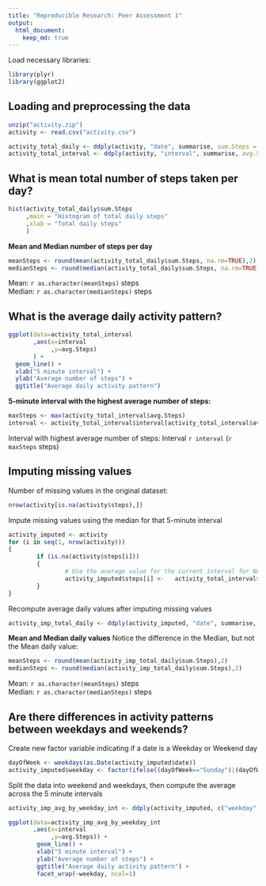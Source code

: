 ```yaml
---
title: "Reproducible Research: Peer Assessment 1"
output: 
  html_document:
    keep_md: true
---
```


Load necessary libraries:
```r
library(plyr)
library(ggplot2)
```

## Loading and preprocessing the data
```r
unzip("activity.zip")
activity <- read.csv("activity.csv")

activity_total_daily <- ddply(activity, "date", summarise, sum.Steps = sum(steps))
activity_total_interval <- ddply(activity, "interval", summarise, avg.Steps = mean(steps, na.rm=TRUE))
```

## What is mean total number of steps taken per day?
```r
hist(activity_total_daily$sum.Steps
     ,main = "Histogram of total daily steps"
     ,xlab = "Total daily steps"
     )
```

**Mean and Median number of steps per day**
```r
meanSteps <- round(mean(activity_total_daily$sum.Steps, na.rm=TRUE),2)
medianSteps <- round(median(activity_total_daily$sum.Steps, na.rm=TRUE),2)
```
Mean: `r as.character(meanSteps)` steps  
Median: `r as.character(medianSteps)` steps


## What is the average daily activity pattern?
```r
ggplot(data=activity_total_interval
       ,aes(x=interval
            ,y=avg.Steps)
       ) +
  geom_line() +
  xlab("5 minute interval") +
  ylab("Average number of steps") +
  ggtitle("Average daily activity pattern")
```

**5-minute interval with the highest average number of steps:**
```r
maxSteps <- max(activity_total_interval$avg.Steps)
interval <- activity_total_interval$interval[activity_total_interval$avg.Steps==maxSteps]
```
Interval with highest average number of steps: Interval `r interval` (`r maxSteps` steps)

## Imputing missing values
Number of missing values in the original dataset:
```r
nrow(activity[is.na(activity$steps),])
```

Impute missing values using the median for that 5-minute interval
```r
activity_imputed <- activity
for (i in seq(1, nrow(activity)))
{
        if (is.na(activity$steps[i]))
        {
                # Use the average value for the current interval for NA values
                activity_imputed$steps[i] <-   activity_total_interval$avg.Steps[activity_total_interval$interval==activity$interval[i]]
        }
}
```

Recompute average daily values after imputing missing values
```r
activity_imp_total_daily <- ddply(activity_imputed, "date", summarise, sum.Steps = sum(steps))
```

**Mean and Median daily values**
Notice the difference in the Median, but not the Mean daily value:
```r
meanSteps <- round(mean(activity_imp_total_daily$sum.Steps),2)
medianSteps <- round(median(activity_imp_total_daily$sum.Steps),2)
```

Mean: `r as.character(meanSteps)` steps  
Median: `r as.character(medianSteps)` steps

## Are there differences in activity patterns between weekdays and weekends?
Create new factor variable indicating if a date is a Weekday or Weekend day
```r
dayOfWeek <- weekdays(as.Date(activity_imputed$date))
activity_imputed$weekday <- factor(ifelse((dayOfWeek=="Sunday")|(dayOfWeek=="Saturday"),"weekend","weekday"))
```

Split the data into weekend and weekdays, then compute the average across the 5 minute intervals
```r
activity_imp_avg_by_weekday_int <- ddply(activity_imputed, c("weekday","interval"), summarize, avg.Steps = mean(steps))

ggplot(data=activity_imp_avg_by_weekday_int
       ,aes(x=interval
            ,y=avg.Steps)) +
        geom_line() +
        xlab("5 minute interval") +
        ylab("Average number of steps") +
        ggtitle("Average daily activity pattern") +
        facet_wrap(~weekday, ncol=1)
```



